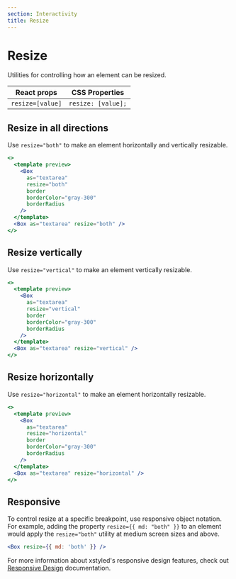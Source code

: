 ```yaml
---
section: Interactivity
title: Resize
---
```


# Resize

Utilities for controlling how an element can be resized.

| React props      | CSS Properties     |
| ---------------- | ------------------ |
| `resize=[value]` | `resize: [value];` |

## Resize in all directions

Use `resize="both"` to make an element horizontally and vertically resizable.

```jsx preview
<>
  <template preview>
    <Box
      as="textarea"
      resize="both"
      border
      borderColor="gray-300"
      borderRadius
    />
  </template>
  <Box as="textarea" resize="both" />
</>
```

## Resize vertically

Use `resize="vertical"` to make an element vertically resizable.

```jsx preview
<>
  <template preview>
    <Box
      as="textarea"
      resize="vertical"
      border
      borderColor="gray-300"
      borderRadius
    />
  </template>
  <Box as="textarea" resize="vertical" />
</>
```

## Resize horizontally

Use `resize="horizontal"` to make an element horizontally resizable.

```jsx preview
<>
  <template preview>
    <Box
      as="textarea"
      resize="horizontal"
      border
      borderColor="gray-300"
      borderRadius
    />
  </template>
  <Box as="textarea" resize="horizontal" />
</>
```

## Responsive

To control resize at a specific breakpoint, use responsive object notation. For example, adding the property `resize={{ md: "both" }}` to an element would apply the `resize="both"` utility at medium screen sizes and above.

```jsx
<Box resize={{ md: 'both' }} />
```

For more information about xstyled's responsive design features, check out [Responsive Design](@TODO-link) documentation.
